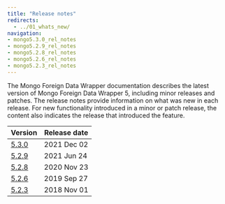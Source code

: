```yaml
---
title: "Release notes"
redirects:
  - ../01_whats_new/
navigation:
- mongo5.3.0_rel_notes
- mongo5.2.9_rel_notes
- mongo5.2.8_rel_notes
- mongo5.2.6_rel_notes
- mongo5.2.3_rel_notes
---
```


The Mongo Foreign Data Wrapper documentation describes the latest version of Mongo Foreign Data Wrapper 5, including minor releases and patches. The release notes provide information on what was new in each release. For new functionality introduced in a minor or patch release, the content also indicates the release that introduced the feature.

| Version                       | Release date | 
| ----------------------------- | ------------ | 
| [5.3.0](mongo5.3.0_rel_notes) | 2021 Dec 02  |
| [5.2.9](mongo5.2.9_rel_notes) | 2021 Jun 24  |
| [5.2.8](mongo5.2.8_rel_notes) | 2020 Nov 23  |
| [5.2.6](mongo5.2.8_rel_notes) | 2019 Sep 27  |
| [5.2.3](mongo5.2.8_rel_notes) | 2018 Nov 01  |


